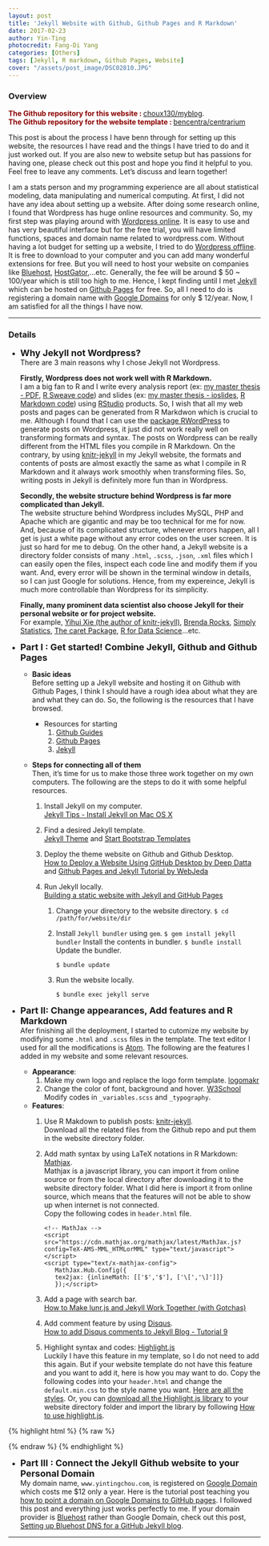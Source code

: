 ```yaml
---
layout: post
title: 'Jekyll Website with Github, Github Pages and R Markdown'
date: 2017-02-23
author: Yin-Ting
photocredit: Fang-Di Yang
categories: [Others]
tags: [Jekyll, R markdown, Github Pages, Website]
cover: "/assets/post_image/DSC02810.JPG"
---
```

### Overview
**<font color="darkred">The Github repository for this website : </font>** [choux130/myblog](https://github.com/choux130/myblog). <br />
**<font color="darkred">The Github repository for the website template : </font>** [bencentra/centrarium](https://github.com/bencentra/centrarium)

This post is about the process I have benn through for setting up this website, the resources I have read and the things I have tried to do and it just worked out. If you are also new to website setup but has passions for having one, please check out this post and hope you find it helpful to you. Feel free to leave any comments. Let's discuss and learn together! 

I am a stats person and my programming experience are all about statistical modeling, data manipulating and numerical computing. At first, I did not have any idea about setting up a website. After doing some research online, I found that Wordpress has huge online resources and community. So, my first step was playing around with [Wordpress online](https://wordpress.com/start/design-type-with-store). It is easy to use and has very beautiful interface but for the free trial, you will have limited functions, spaces and domain name related to wordpress.com. Without having a lot budget for setting up a website, I tried to do [Wordpress offline](https://wordpress.org/download/). It is free to download to your computer and you can add many wonderful extensions for free. But you will need to host your website on companies like [Bluehost](https://www.bluehost.com), [HostGator](http://www.hostgator.com),...etc. Generally, the fee will be around \$ 50 ~ 100/year which is still too high to me. Hence, I kept finding until I met [Jekyll](https://jekyllrb.com/) which can be hosted on [Github Pages](https://pages.github.com/) for free. So, all I need to do is registering a domain name with [Google Domains](https://domains.google) for only \$ 12/year. Now, I am satisfied for all the things I have now. 

***

### Details
* **<font size="4">Why Jekyll not Wordpress? </font>** <br />
  There are 3 main reasons why I chose Jekyll not Wordpress. 
  
  **Firstly, Wordpress does not work well with R Markdown.** <br />
  I am a big fan to R and I write every analysis report (ex: [my master thesis - PDF](https://choux130.github.io/text_for_thesis/final_text.pdf), [R Sweave code](https://github.com/choux130/text_for_thesis)) and slides (ex: [my master thesis - ioslides](https://choux130.github.io/slide_thesis_ioslides/#1), [R Markdown code](https://github.com/choux130/slide_thesis_ioslides)) using [RStudio](https://www.rstudio.com/) products. So, I wish that all my web posts and pages can be generated from R Markdwon which is crucial to me. Although I found that I can use the [package RWordPress](https://yihui.name/knitr/demo/wordpress/) to generate posts on Wordpress, it just did not work really well on transforming formats and syntax. The posts on Wordpress can be really different from the HTML files you compile in R Markdown. On the contrary, by using [knitr-jekyll](https://github.com/yihui/knitr-jekyll) in my Jekyll website, the formats and contents of posts are almost exactly the same as what I compile in R Markdown and it always work smoothly when transforming files. So, writing posts in Jekyll is definitely more fun than in Wordpress. 
  
  **Secondly, the website structure behind Wordpress is far more complicated than Jekyll.** <br />
  The website structure behind Wordpress includes MySQL, PHP and Apache which are gigantic and may be too technical for me for now. And, because of its complicated structure, whenever errors happen, all I get is just a white page without any error codes on the user screen. It is just so hard for me to debug. On the other hand, a Jekyll website is a directory folder consists of many `.html`, `.scss`, `.json`, `.xml` files which I can easily open the files, inspect each code line and modify them if you want. And, every error will be shown in the terminal window in details, so I can just Google for solutions. Hence, from my expereince, Jekyll is much more controllable than Wordpress for its simplicity. 
  
  **Finally, many prominent data scientist also choose Jekyll for their personal website or for project website.** <br /> 
  For example, [Yihui Xie (the author of knitr-jekyll)](https://yihui.name), [Brenda Rocks](https://brendanrocks.com), [Simply Statistics](http://simplystatistics.org), [The caret Package](http://topepo.github.io/caret/index.html), [R for Data Science](http://r4ds.had.co.nz)...etc. 

* **<font size="4">Part I : Get started! Combine Jekyll, Github and Github Pages</font>** <br />
  * **Basic ideas** <br />
  Before setting up a Jekyll website and hosting it on Github with Github Pages, I think I should have a rough idea about what they are and what they can do. So, the following is the resources that I have browsed.
  
    * Resources for starting
      1. [Github Guides](https://guides.github.com)
      2. [Github Pages](https://pages.github.com)
      3. [Jekyll](https://jekyllrb.com)
    
  * **Steps for connecting all of them** <br />
  Then, it's time for us to make those three work together on my own computers. The following are the steps to do it with some helpful resources. 
  
    1. Install Jekyll on my computer. <br /> 
    [Jekyll Tips - Install Jekyll on Mac OS X](http://jekyll.tips/jekyll-casts/install-jekyll-on-os-x/)
    2. Find a desired Jekyll template. <br />
    [Jekyll Theme](http://jekyllthemes.org) and [Start Bootstrap Templates](https://startbootstrap.com/template-categories/all/)
    3. Deploy the theme website on Github and Github Desktop. <br />
    [How to Deploy a Website Using GitHub Desktop by Deep Datta](https://www.youtube.com/watch?v=39hnYDC_o9U) and [Github Pages and Jekyll Tutorial by WebJeda](https://www.youtube.com/channel/UCbOO7d0vVo0kIrkd7m32irg)
    4. Run Jekyll locally. <br />
    [Building a static website with Jekyll and GitHub Pages](http://programminghistorian.org/lessons/building-static-sites-with-jekyll-github-pages#section3a)
      
        1. Change your directory to the website directory. 
            ```
            $ cd /path/for/website/dir
            ```
        2. Install `Jekyll bundler` using `gem`. 
            ```
            $ gem install jekyll bundler
            ```
           Install the contents in bundler. 
            ```
            $ bundle install 
            ```
            Update the bundler.
          
            ```
            $ bundle update
            ```
        3. Run the website locally.
          
            ```
            $ bundle exec jekyll serve
            ```
          


          
* **<font size="4">Part II: Change appearances, Add features and R Markdown</font>** <br />
  Afer finishing all the deployment, I started to cutomize my website by modifying some `.html` and `.scss` files in the template. The text editor I used for all the modifications is [Atom](https://atom.io). The following are the features I added in my website and some relevant resources. 

  * **Appearance**:
    1. Make my own logo and replace the logo form template. [logomakr](https://logomakr.com)  
    2. Change the color of font, background and hover. [W3School](https://www.w3schools.com/colors/colors_picker.asp) <br />
      Modify codes in `_variables.scss` and `_typography`. 
      
  * **Features**: 
    1. Use R Makdown to publish posts:  [knitr-jekyll](https://github.com/yihui/knitr-jekyll). <br /> 
       Download all the related files from the Github repo and put them in the website directory folder. 
    2. Add math syntax by using LaTeX notations in R Markdown: [Mathjax](http://docs.mathjax.org/en/latest/start.html). <br />
    Mathjax is a javascript library, you can import it from online source or from the local directory after downloading it to the website directory folder. What I did here is import it from online source, which means that the features will not be able to show up when internet is not connected.<br />
       Copy the following codes in `header.html` file. 
       
       ```
       <!-- MathJax -->
       <script src="https://cdn.mathjax.org/mathjax/latest/MathJax.js?config=TeX-AMS-MML_HTMLorMML" type="text/javascript"></script>
       <script type="text/x-mathjax-config">
          MathJax.Hub.Config({
          tex2jax: {inlineMath: [['$','$'], ['\[','\]']]}
          });</script>
       ```  
    4. Add a page with search bar. <br />
    [How to Make lunr.js and Jekyll Work Together (with Gotchas)](http://rayhightower.com/blog/2016/01/04/how-to-make-lunrjs-jekyll-work-together/) 
    5. Add comment feature by using [Disqus](https://disqus.com). <br />
    [How to add Disqus comments to Jekyll Blog - Tutorial 9](https://www.youtube.com/watch?v=etvHFmVCvj8)
    6. Highlight syntax and codes:  [Highlight.js](https://highlightjs.org) <br />
    Luckily I have this feature in my template, so I do not need to add this again. But if your website template do not have this feature and you want to add it, here is how you may want to do. Copy the following codes into your `header.html` and change the `default.min.css` to the style name you want. [Here are all the styles](https://highlightjs.org/static/demo/). Or, you can [download all the Highlight.js library](https://highlightjs.org/download/) to your website directory folder and import the library by following [How to use highlight.js](https://highlightjs.org/usage/). 

{% highlight html %}
{% raw %}
<link rel="stylesheet"  href="//cdnjs.cloudflare.com/ajax/libs/highlight.js/9.9.0/styles/default.min.css">
<script src="//cdnjs.cloudflare.com/ajax/libs/highlight.js/9.9.0/highlight.min.js"></script>
{% endraw %}
{% endhighlight %}

* **<font size="4">Part III : Connect the Jekyll Github website to your Personal Domain</font>** <br />
My domain name, `www.yintingchou.com`, is registered on [Google Domain](http://www.curtismlarson.com/blog/2015/04/12/github-pages-google-domains/) which costs me \$12 only a year. Here is the tutorial post teaching you [how to point a domain on Google Domains to GitHub pages](http://www.curtismlarson.com/blog/2015/04/12/github-pages-google-domains/). I followed this post and everything just works perfectly to me. If your domain provider is [Bluehost](https://www.bluehost.com/) rather than Google Domain, check out this post, [Setting up Bluehost DNS for a GitHub Jekyll blog](http://bryancshepherd.com/Setting-up-Bluehost-DNS-for-a-GitHub-Jekyll-blog/).

***